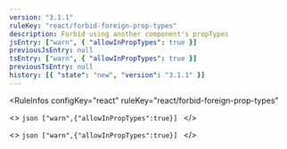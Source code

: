 ```yaml
---
version: "3.1.1"
ruleKey: "react/forbid-foreign-prop-types"
description: Forbid using another component's propTypes
jsEntry: ["warn", { "allowInPropTypes": true }]
previousJsEntry: null
tsEntry: ["warn", { "allowInPropTypes": true }]
previousTsEntry: null
history: [{ "state": "new", "version": "3.1.1" }]
---
```


<RuleInfos 
  configKey="react" 
  ruleKey="react/forbid-foreign-prop-types" 
>
  <>
    ```json
    ["warn",{"allowInPropTypes":true}]
    ```
  </>

  <>
    ```json
    ["warn",{"allowInPropTypes":true}]
    ```
  </>
</RuleInfos>
